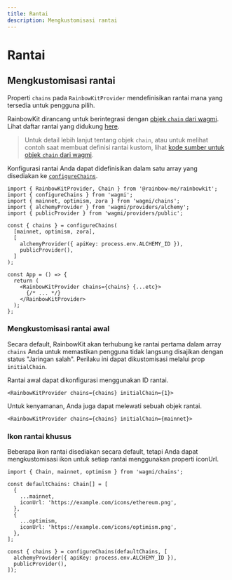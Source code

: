 ```yaml
---
title: Rantai
description: Mengkustomisasi rantai
---
```


# Rantai

## Mengkustomisasi rantai

Properti `chains` pada `RainbowKitProvider` mendefinisikan rantai mana yang tersedia untuk pengguna pilih.

RainbowKit dirancang untuk berintegrasi dengan [objek `chain` dari wagmi](https://wagmi.sh/react/chains). Lihat daftar rantai yang didukung [here](https://wagmi.sh/react/chains#supported-chains).

> Untuk detail lebih lanjut tentang objek `chain`, atau untuk melihat contoh saat membuat definisi rantai kustom, lihat [kode sumber untuk objek `chain` dari wagmi](https://github.com/wagmi-dev/references/blob/main/packages/chains/src/types.ts).

Konfigurasi rantai Anda dapat didefinisikan dalam satu array yang disediakan ke [`configureChains`](https://wagmi.sh/react/providers/configuring-chains).

```tsx
import { RainbowKitProvider, Chain } from '@rainbow-me/rainbowkit';
import { configureChains } from 'wagmi';
import { mainnet, optimism, zora } from 'wagmi/chains';
import { alchemyProvider } from 'wagmi/providers/alchemy';
import { publicProvider } from 'wagmi/providers/public';

const { chains } = configureChains(
  [mainnet, optimism, zora],
  [
    alchemyProvider({ apiKey: process.env.ALCHEMY_ID }),
    publicProvider(),
  ]
);

const App = () => {
  return (
    <RainbowKitProvider chains={chains} {...etc}>
      {/* ... */}
    </RainbowKitProvider>
  );
};
```

### Mengkustomisasi rantai awal

Secara default, RainbowKit akan terhubung ke rantai pertama dalam array `chains` Anda untuk memastikan pengguna tidak langsung disajikan dengan status "Jaringan salah". Perilaku ini dapat dikustomisasi melalui prop `initialChain`.

Rantai awal dapat dikonfigurasi menggunakan ID rantai.

```tsx
<RainbowKitProvider chains={chains} initialChain={1}>
```

Untuk kenyamanan, Anda juga dapat melewati sebuah objek rantai.

```tsx
<RainbowKitProvider chains={chains} initialChain={mainnet}>
```

### Ikon rantai khusus

Beberapa ikon rantai disediakan secara default, tetapi Anda dapat mengkustomisasi ikon untuk setiap rantai menggunakan properti iconUrl.

```tsx
import { Chain, mainnet, optimism } from 'wagmi/chains';

const defaultChains: Chain[] = [
  {
    ...mainnet,
    iconUrl: 'https://example.com/icons/ethereum.png',
  },
  {
    ...optimism,
    iconUrl: 'https://example.com/icons/optimism.png',
  },
];

const { chains } = configureChains(defaultChains, [
  alchemyProvider({ apiKey: process.env.ALCHEMY_ID }),
  publicProvider(),
]);
```
